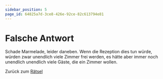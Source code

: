 ```yaml
---
sidebar_position: 5
page_id: 64825a7d-3ce8-426e-92ce-82c613794e81
---
```


# Falsche Antwort

Schade Marmelade, leider daneben.&#x20;
Wenn die Rezeption dies tun würde, würden zwar unendlich viele Zimmer frei werden, es hätte aber immer noch unendlich unendlich viele Gäste, die ein Zimmer wollen.

Zurück zum [Rätsel](https://mint-26e.gbsl.website/fkqzke)